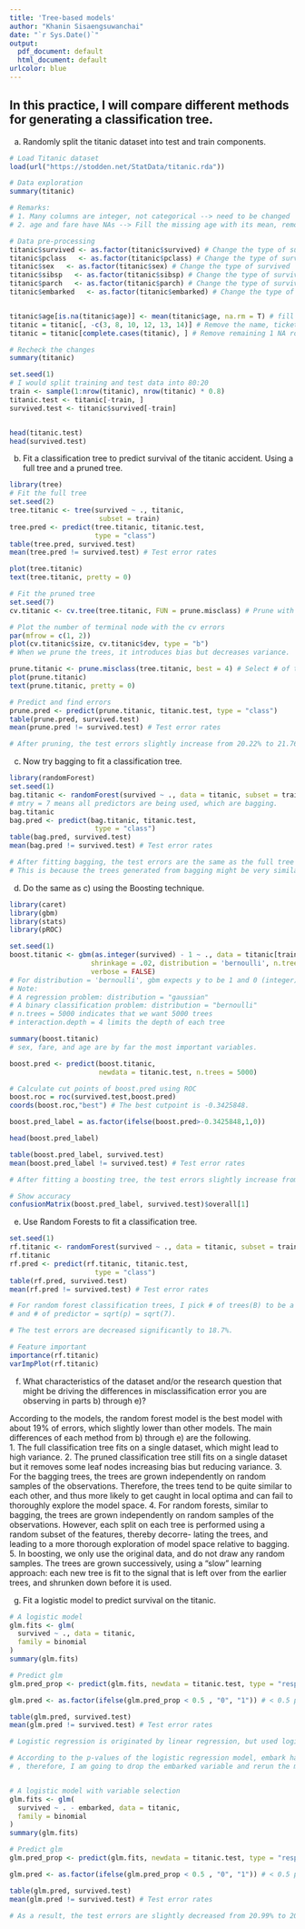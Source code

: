 ```yaml
---
title: 'Tree-based models'
author: "Khanin Sisaengsuwanchai"
date: "`r Sys.Date()`"
output:
  pdf_document: default
  html_document: default
urlcolor: blue
---
```


## In this practice, I will compare different methods for generating a classification tree.

a) Randomly split the titanic dataset into test and train components.
```r
# Load Titanic dataset
load(url("https://stodden.net/StatData/titanic.rda"))

# Data exploration
summary(titanic)

# Remarks: 
# 1. Many columns are integer, not categorical --> need to be changed 
# 2. age and fare have NAs --> Fill the missing age with its mean, remove an NA of fare, and remove the body column

# Data pre-processing
titanic$survived <- as.factor(titanic$survived) # Change the type of survived
titanic$pclass   <- as.factor(titanic$pclass) # Change the type of survived
titanic$sex   <- as.factor(titanic$sex) # Change the type of survived
titanic$sibsp   <- as.factor(titanic$sibsp) # Change the type of survived
titanic$parch   <- as.factor(titanic$parch) # Change the type of survived
titanic$embarked   <- as.factor(titanic$embarked) # Change the type of survived


titanic$age[is.na(titanic$age)] <- mean(titanic$age, na.rm = T) # fill the missing values of age
titanic = titanic[, -c(3, 8, 10, 12, 13, 14)] # Remove the name, ticket, cabin, boat, body, and home.dest columns
titanic = titanic[complete.cases(titanic), ] # Remove remaining 1 NA rows 

# Recheck the changes
summary(titanic)

set.seed(1)
# I would split training and test data into 80:20
train <- sample(1:nrow(titanic), nrow(titanic) * 0.8)
titanic.test <- titanic[-train, ]
survived.test <- titanic$survived[-train]


head(titanic.test)
head(survived.test)
```
b) Fit a classification tree to predict survival of the titanic accident. Using a full tree and a pruned tree.
```r
library(tree) 
# Fit the full tree
set.seed(2)
tree.titanic <- tree(survived ~ ., titanic,
                      subset = train)
tree.pred <- predict(tree.titanic, titanic.test,
                     type = "class")
table(tree.pred, survived.test)
mean(tree.pred != survived.test) # Test error rates

plot(tree.titanic)
text(tree.titanic, pretty = 0)

```

```r
# Fit the pruned tree
set.seed(7)
cv.titanic <- cv.tree(tree.titanic, FUN = prune.misclass) # Prune with cross-validation errors

# Plot the number of terminal node with the cv errors
par(mfrow = c(1, 2))
plot(cv.titanic$size, cv.titanic$dev, type = "b") 
# When we prune the trees, it introduces bias but decreases variance.

prune.titanic <- prune.misclass(tree.titanic, best = 4) # Select # of tree from the cv where the errors drop the most
plot(prune.titanic)
text(prune.titanic, pretty = 0)

# Predict and find errors
prune.pred <- predict(prune.titanic, titanic.test, type = "class")
table(prune.pred, survived.test)
mean(prune.pred != survived.test) # Test error rates

# After pruning, the test errors slightly increase from 20.22% to 21.76%
```
c) Now try bagging to fit a classification tree.
```r
library(randomForest)
set.seed(1)
bag.titanic <- randomForest(survived ~ ., data = titanic, subset = train, mtry = 7, importance = TRUE)
# mtry = 7 means all predictors are being used, which are bagging.
bag.titanic
bag.pred <- predict(bag.titanic, titanic.test,
                     type = "class")
table(bag.pred, survived.test)
mean(bag.pred != survived.test) # Test error rates

# After fitting bagging, the test errors are the same as the full tree (20.23%).
# This is because the trees generated from bagging might be very similar leading to local optima, not global.
```
d) Do the same as c) using the Boosting technique.
```r
library(caret)
library(gbm)
library(stats) 
library(pROC)

set.seed(1)
boost.titanic <- gbm(as.integer(survived) - 1 ~ ., data = titanic[train, ],
                    shrinkage = .02, distribution = 'bernoulli', n.trees = 5000,
                    verbose = FALSE)
# For distribution = 'bernoulli', gbm expects y to be 1 and 0 (integer)
# Note:
# A regression problem: distribution = "gaussian"
# A binary classification problem: distribution = "bernoulli"
# n.trees = 5000 indicates that we want 5000 trees
# interaction.depth = 4 limits the depth of each tree

summary(boost.titanic)
# sex, fare, and age are by far the most important variables.

boost.pred <- predict(boost.titanic,
                      newdata = titanic.test, n.trees = 5000)

# Calculate cut points of boost.pred using ROC
boost.roc = roc(survived.test,boost.pred) 
coords(boost.roc,"best") # The best cutpoint is -0.3425848.

boost.pred_label = as.factor(ifelse(boost.pred>-0.3425848,1,0))

head(boost.pred_label)

table(boost.pred_label, survived.test)
mean(boost.pred_label != survived.test) # Test error rates

# After fitting a boosting tree, the test errors slightly increase from the full tree to be 20.23%.

# Show accuracy
confusionMatrix(boost.pred_label, survived.test)$overall[1]
```
e) Use Random Forests to fit a classification tree.
```r
set.seed(1)
rf.titanic <- randomForest(survived ~ ., data = titanic, subset = train, importance = TRUE)
rf.titanic
rf.pred <- predict(rf.titanic, titanic.test,
                     type = "class")
table(rf.pred, survived.test)
mean(rf.pred != survived.test) # Test error rates

# For random forest classification trees, I pick # of trees(B) to be a default values 500 
# and # of predictor = sqrt(p) = sqrt(7).

# The test errors are decreased significantly to 18.7%.

# Feature important
importance(rf.titanic)
varImpPlot(rf.titanic)
```
f) What characteristics of the dataset and/or the research question that might be driving the differences in misclassification error you are observing in parts b) through e)?\

According to the models, the random forest model  is the best model with about 19% of errors, which slightly lower than other models.
The main differences of each method from b) through e) are the following.\
1. The full classification tree fits on a single dataset, which might lead to high variance.
2. The pruned classification tree still fits on a single dataset but it removes some leaf nodes increasing bias but reducing variance.
3. For the bagging trees, the trees are grown independently on random samples of the observations. Therefore, the trees tend to be quite similar to each other, and thus more likely to get caught in local optima and can fail to thoroughly explore the model space.
4. For random forests, similar to bagging, the trees are grown independently on random samples of the observations. However, each split on each tree is performed using a random subset of the features, thereby decorre- lating the trees, and leading to a more thorough exploration of model space relative to bagging.
5. In boosting, we only use the original data, and do not draw any random samples. The trees are grown successively, using a “slow” learning approach: each new tree is fit to the signal that is left over from the earlier trees, and shrunken down before it is used.


g) Fit a logistic model to predict survival on the titanic. 
```r
# A logistic model
glm.fits <- glm(
  survived ~ ., data = titanic,
  family = binomial
)
summary(glm.fits)

# Predict glm
glm.pred_prop <- predict(glm.fits, newdata = titanic.test, type = "response")

glm.pred <- as.factor(ifelse(glm.pred_prop < 0.5 , "0", "1")) # < 0.5 puts it as "0" else "1"

table(glm.pred, survived.test)
mean(glm.pred != survived.test) # Test error rates

# Logistic regression is originated by linear regression, but used logistic function to give smooth curves. To fit the model, the method uses # maximum likelihood to estimate betas hat.

# According to the p-values of the logistic regression model, embark has a very high p-values
# , therefore, I am going to drop the embarked variable and rerun the model.


# A logistic model with variable selection
glm.fits <- glm(
  survived ~ . - embarked, data = titanic,
  family = binomial
)
summary(glm.fits)

# Predict glm
glm.pred_prop <- predict(glm.fits, newdata = titanic.test, type = "response")

glm.pred <- as.factor(ifelse(glm.pred_prop < 0.5 , "0", "1")) # < 0.5 puts it as "0" else "1"

table(glm.pred, survived.test)
mean(glm.pred != survived.test) # Test error rates

# As a result, the test errors are slightly decreased from 20.99% to 20.61%.
```


